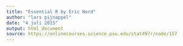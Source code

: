 ```yaml
---
title: "Essential R by Eric Nord"
author: "lars pijnappel"
date: "4 juli 2015"
output: html_document
source: https://onlinecourses.science.psu.edu/stat497r/node/157
---
```


